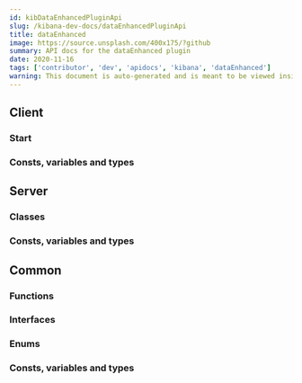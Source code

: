 ```yaml
---
id: kibDataEnhancedPluginApi
slug: /kibana-dev-docs/dataEnhancedPluginApi
title: dataEnhanced
image: https://source.unsplash.com/400x175/?github
summary: API docs for the dataEnhanced plugin
date: 2020-11-16
tags: ['contributor', 'dev', 'apidocs', 'kibana', 'dataEnhanced']
warning: This document is auto-generated and is meant to be viewed inside our experimental, new docs system. Reach out in #docs-engineering for more info.
---
```



## Client

### Start
<DocDefinitionList data={[dataEnhancedObj.client.start]}/>

### Consts, variables and types
<DocDefinitionList data={dataEnhancedObj.client.misc}/>

## Server

### Classes
<DocDefinitionList data={dataEnhancedObj.server.classes}/>

### Consts, variables and types
<DocDefinitionList data={dataEnhancedObj.server.misc}/>

## Common

### Functions
<DocDefinitionList data={dataEnhancedObj.common.functions}/>

### Interfaces
<DocDefinitionList data={dataEnhancedObj.common.interfaces}/>

### Enums
<DocDefinitionList data={dataEnhancedObj.common.enums}/>

### Consts, variables and types
<DocDefinitionList data={dataEnhancedObj.common.misc}/>

